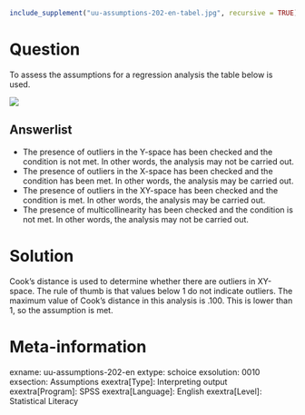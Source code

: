 ```{r, echo = FALSE, results = "hide"}
include_supplement("uu-assumptions-202-en-tabel.jpg", recursive = TRUE)
```



Question
========
To assess the assumptions for a regression analysis the table below is used.

![](uu-assumptions-202-en-tabel.jpg)

Answerlist
----------
* The presence of outliers in the Y-space has been checked and the condition is not met. In other words, the analysis may not be carried out.
* The presence of outliers in the X-space has been checked and the condition has been met. In other words, the analysis may be carried out.
* The presence of outliers in the XY-space has been checked and the condition is met. In other words, the analysis may be carried out.
* The presence of multicollinearity has been checked and the condition is not met. In other words, the analysis may not be carried out.


Solution
========
Cook's distance is used to determine whether there are outliers in XY-space. The rule of thumb is that values below 1 do not indicate outliers. The maximum value of Cook's distance in this analysis is .100. This is lower than 1, so the assumption is met.


Meta-information
================
exname: uu-assumptions-202-en
extype: schoice
exsolution: 0010
exsection: Assumptions
exextra[Type]: Interpreting output
exextra[Program]: SPSS
exextra[Language]: English
exextra[Level]: Statistical Literacy